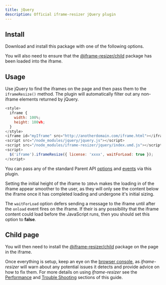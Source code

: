 ```yaml
---
title: jQuery
description: Official iframe-resizer jQuery plugin
---
```



## Install

Download and install this package with one of the following options.

<Install package="@iframe-resizer/jquery" cdn download />

You will also need to ensure that the [@iframe-resizer/child](/setup#child-page-setup)
package has been loaded into the iframe.

## Usage

Use jQuery to find the iframes on the page and then pass them to the `iframeResize()`
method. The plugin will automatically filter out any non-iframe elements returned
by jQuery.

```js
<style>
  iframe {
    width: 100%;
    height: 100vh;
  }
</style>
<iframe id="myIframe" src="http://anotherdomain.com/iframe.html"></iframe>
<script src="/node_modules/jquery/jquery.js"></script>
<script src="/node_modules/iframe-resizer/jquery/index.umd.js"></script>
<script>
  $('iframe').iframeResize({ license: 'xxxx', waitForLoad: true });
</script>
```

You can pass any of the standard Parent API [options](/api/parent#options)
and [events](/api/parent#events) via this plugin.

Setting the initial height of the iframe to `100vh` makes the loading in of
the iframe appear smoother to the user, as they will only see the content
below the iframe once it has completed loading and undergone it's initial
sizing.

The `waitForLoad` option defers sending a message to the iframe until after
the `onload` event fires on the iframe. If their is any possibility that the
iframe content could load before the JavaScript runs, then you should set 
this option to **false**.

<License />

## Child page

You will then need to install the [@iframe-resizer/child](/setup#child-page-setup)
package on the page in the iframe.

Once everything is setup, keep an eye on the [browser console](https://developer.mozilla.org/en-US/docs/Learn/Common_questions/Tools_and_setup/What_are_browser_developer_tools),
as _iframe-resizer_ will warn about any potential issues it detects and provide advice 
on how to fix them. For more details on using _iframe-resizer_ see the 
[Performance](/performance) and [Trouble Shooting](/troubleshooting) sections 
of this guide.

<FeedbackComponent />
